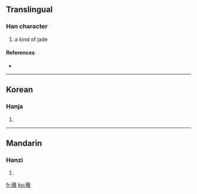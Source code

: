 ==Translingual==

===Han character===
{{Han char|rn=96|rad=玉|as=13|sn=17|four=1814<sub>0</sub>|canj=一土廿口大 (MGTRK)}}

# a kind of jade

====References====
* {{Han ref|kx=0742.260|dkj=21266|dj=1151.330|hdz=21137.020|uh=74A5|ud=29861|bh=ED6D|bd=60781}}

----

==Korean==

===Hanja===
{{ko-hanja|hangeul=경|eumhun=|rv=gyeong|mr=kyŏng|y=kyeng}}

# {{defn|Korean}}

----

==Mandarin==

===Hanzi===
{{cmn-hanzi|pin=[[jǐng]] ([[jing3]])|wg=ching<sup>3</sup>}}

# {{defn|Mandarin}}

[[fr:璥]]
[[ko:璥]]